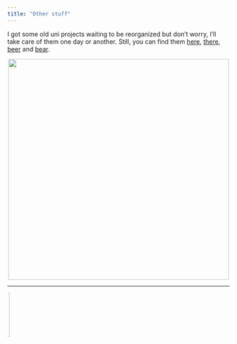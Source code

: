 ```yaml
---
title: "Other stuff"
---
```





I got some old uni projects waiting to be reorganized but don't worry, I'll take care of them one day or another. Still, you can find them [here](https://github.com/MatteoGiorgi/interprete_funzionale), [there](https://github.com/MatteoGiorgi/graph), [beer](https://github.com/MatteoGiorgi/membox) and [bear](https://github.com/MatteoGiorgi/sparse).

<p align="center">
  <img width="500" src="assets/candy.png"/>
</p>

---

<marquee behavior="scroll" direction="right"><img src="assets/run.gif" width="100" alt="me"/></marquee>

